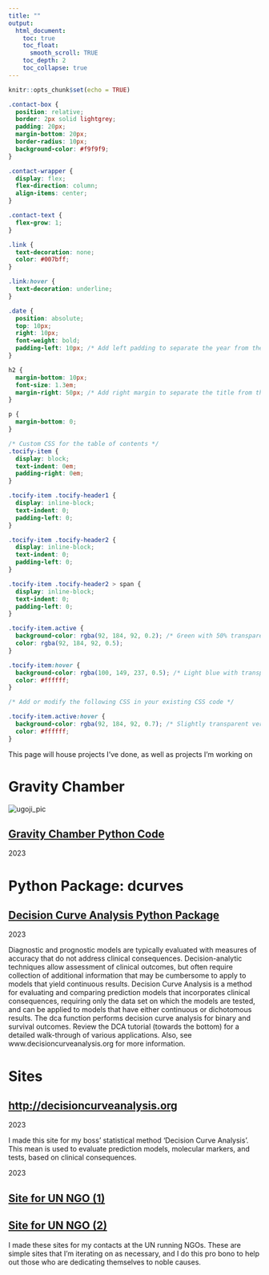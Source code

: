```yaml
---
title: ""
output:
  html_document:
    toc: true
    toc_float:
      smooth_scroll: TRUE
    toc_depth: 2
    toc_collapse: true
---
```


```r
knitr::opts_chunk$set(echo = TRUE)
```

```css
.contact-box {
  position: relative;
  border: 2px solid lightgrey;
  padding: 20px;
  margin-bottom: 20px;
  border-radius: 10px;
  background-color: #f9f9f9;
}

.contact-wrapper {
  display: flex;
  flex-direction: column;
  align-items: center;
}

.contact-text {
  flex-grow: 1;
}

.link {
  text-decoration: none;
  color: #007bff;
}

.link:hover {
  text-decoration: underline;
}

.date {
  position: absolute;
  top: 10px;
  right: 10px;
  font-weight: bold;
  padding-left: 10px; /* Add left padding to separate the year from the text */
}

h2 {
  margin-bottom: 10px;
  font-size: 1.3em;
  margin-right: 50px; /* Add right margin to separate the title from the year */
}

p {
  margin-bottom: 0;
}

/* Custom CSS for the table of contents */
.tocify-item {
  display: block;
  text-indent: 0em;
  padding-right: 0em;
}

.tocify-item .tocify-header1 {
  display: inline-block;
  text-indent: 0;
  padding-left: 0;
}

.tocify-item .tocify-header2 {
  display: inline-block;
  text-indent: 0;
  padding-left: 0;
}

.tocify-item .tocify-header2 > span {
  display: inline-block;
  text-indent: 0;
  padding-left: 0;
}

.tocify-item.active {
  background-color: rgba(92, 184, 92, 0.2); /* Green with 50% transparency */
  color: rgba(92, 184, 92, 0.5);
}

.tocify-item:hover {
  background-color: rgba(100, 149, 237, 0.5); /* Light blue with transparency */
  color: #ffffff;
}

/* Add or modify the following CSS in your existing CSS code */

.tocify-item.active:hover {
  background-color: rgba(92, 184, 92, 0.7); /* Slightly transparent version of the active color */
  color: #ffffff;
}

```


This page will house projects I've done, as well as projects I'm working on

# **Gravity Chamber**

<div class="contact-wrapper contact-box">
<div class="left">
  <img src="media/gravitychamber.gif" alt="ugoji_pic">
</div>
<div class="contact-text">
<h2><a href="https://github.com/shaunporwal/gravitychamber" class="link">Gravity Chamber Python Code</a></h2>
<span class="date">2023</span>
</div>
</div>

# **Python Package: dcurves**

<div class="contact-wrapper contact-box">
<div class="contact-text">
<h2><a href="https://github.com/MSKCC-Epi-Bio/dcurves" class="link">Decision Curve Analysis Python Package</a></h2>
<span class="date">2023</span>
<p> 
Diagnostic and prognostic models are typically evaluated with measures of accuracy that do not address clinical consequences. Decision-analytic techniques allow assessment of clinical outcomes, but often require collection of additional information that may be cumbersome to apply to models that yield continuous results. Decision Curve Analysis is a method for evaluating and comparing prediction models that incorporates clinical consequences, requiring only the data set on which the models are tested, and can be applied to models that have either continuous or dichotomous results. The dca function performs decision curve analysis for binary and survival outcomes. Review the DCA tutorial (towards the bottom) for a detailed walk-through of various applications. Also, see www.decisioncurveanalysis.org for more information.
</p>
</div>
</div>

# **Sites**

<div class="contact-wrapper contact-box">
<div class="contact-text">
<h2><a href="https://mskcc-epi-bio.github.io/decisioncurveanalysis/" class="link">http://decisioncurveanalysis.org</a></h2>
<span class="date">2023</span>
<p> I made this site for my boss' statistical method 'Decision Curve Analysis'. This mean is used to evaluate prediction models, molecular markers, and tests, based on clinical consequences.</p>
</div>
</div>

<div class="contact-wrapper contact-box">
<div class="contact-text">
<span class="date">2023</span>
<h2><a href="https://mishkanholdingsllc.org" class="link">Site for UN NGO (1)</a></h2>
<h2><a href="https://politicalaesthetics.github.io" class="link">Site for UN NGO (2)</a></h2>
<p> I made these sites for my contacts at the UN running NGOs. These are simple sites that I'm iterating on as necessary, and I do this pro bono to help out those who are dedicating themselves to noble causes. </p>
</div>
</div>


